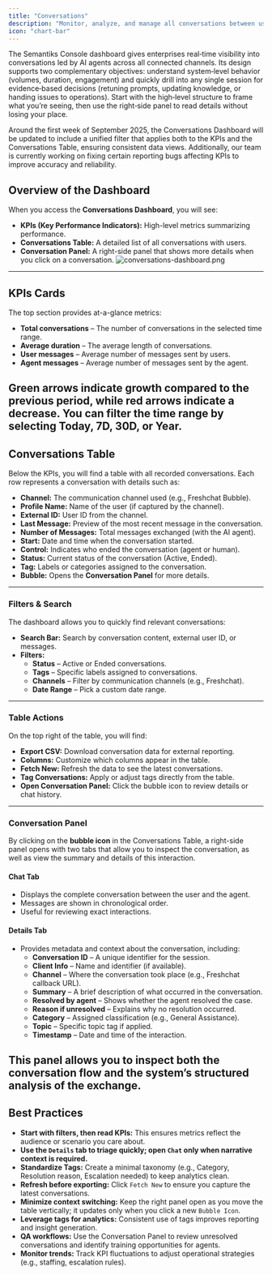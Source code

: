 ```yaml
---
title: "Conversations"
description: "Monitor, analyze, and manage all conversations between users and Agents"
icon: "chart-bar"
---
```


The Semantiks Console dashboard gives enterprises real‑time visibility into conversations led by AI agents across all connected channels. Its design supports two complementary objectives: understand system‑level behavior (volumes, duration, engagement) and quickly drill into any single session for evidence‑based decisions (retuning prompts, updating knowledge, or handing issues to operations). Start with the high‑level structure to frame what you’re seeing, then use the right‑side panel to read details without losing your place.

<Note>
Around the first week of September 2025, the Conversations Dashboard will be updated to include a unified filter that applies both to the KPIs and the Conversations Table, ensuring consistent data views.
Additionally, our team is currently working on fixing certain reporting bugs affecting KPIs to improve accuracy and reliability.
</Note>

## Overview of the Dashboard

When you access the **Conversations Dashboard**, you will see:

- **KPIs (Key Performance Indicators):** High-level metrics summarizing performance.
- **Conversations Table:** A detailed list of all conversations with users.
- **Conversation Panel:** A right-side panel that shows more details when you click on a conversation.
![conversations-dashboard.png](/images/dashboards/en/conversations-dashboard.png)
---

## KPIs Cards

The top section provides at-a-glance metrics:

- **Total conversations** – The number of conversations in the selected time range.
- **Average duration** – The average length of conversations.
- **User messages** – Average number of messages sent by users.
- **Agent messages** – Average number of messages sent by the agent.

<Note>Green arrows indicate growth compared to the previous period, while red arrows indicate a decrease.</Note>
<Tip>You can filter the time range by selecting **Today, 7D, 30D, or Year**.</Tip>
---

## Conversations Table

Below the KPIs, you will find a table with all recorded conversations. Each row represents a conversation with details such as:

- **Channel:** The communication channel used (e.g., Freshchat Bubble).  
- **Profile Name:** Name of the user (if captured by the channel).  
- **External ID:** User ID from the channel.  
- **Last Message:** Preview of the most recent message in the conversation.  
- **Number of Messages:** Total messages exchanged (with the AI agent).  
- **Start:** Date and time when the conversation started.  
- **Control:** Indicates who ended the conversation (agent or human).  
- **Status:** Current status of the conversation (Active, Ended).  
- **Tag:** Labels or categories assigned to the conversation.  
- **Bubble:** Opens the **Conversation Panel** for more details.  


---

### Filters & Search

The dashboard allows you to quickly find relevant conversations:

- **Search Bar:** Search by conversation content, external user ID, or messages.
- **Filters:**
  - **Status** – Active or Ended conversations.
  - **Tags** – Specific labels assigned to conversations.
  - **Channels** – Filter by communication channels (e.g., Freshchat).
  - **Date Range** – Pick a custom date range.

---

### Table Actions

On the top right of the table, you will find:

- **Export CSV:** Download conversation data for external reporting.
- **Columns:** Customize which columns appear in the table.
- **Fetch New:** Refresh the data to see the latest conversations.
- **Tag Conversations:** Apply or adjust tags directly from the table.
- **Open Conversation Panel:** Click the bubble icon to review details or chat history.
---

### Conversation Panel

By clicking on the **bubble icon** in the Conversations Table, a right-side panel opens with two tabs that allow you to inspect the conversation, as well as view the summary and details of this interaction.

#### Chat Tab
- Displays the complete conversation between the user and the agent.
- Messages are shown in chronological order.
- Useful for reviewing exact interactions.

#### Details Tab
- Provides metadata and context about the conversation, including:
  - **Conversation ID** – A unique identifier for the session.
  - **Client Info** – Name and identifier (if available).
  - **Channel** – Where the conversation took place (e.g., Freshchat callback URL).
  - **Summary** – A brief description of what occurred in the conversation.
  - **Resolved by agent** – Shows whether the agent resolved the case.
  - **Reason if unresolved** – Explains why no resolution occurred.
  - **Category** – Assigned classification (e.g., General Assistance).
  - **Topic** – Specific topic tag if applied.
  - **Timestamp** – Date and time of the interaction.

This panel allows you to inspect both the conversation flow and the system’s structured analysis of the exchange.
---

## Best Practices

- **Start with filters, then read KPIs:** This ensures metrics reflect the audience or scenario you care about.
- **Use the `Details` tab to triage quickly; open `Chat` only when narrative context is required.**
- **Standardize Tags:** Create a minimal taxonomy (e.g., Category, Resolution reason, Escalation needed) to keep analytics clean.
- **Refresh before exporting:** Click `Fetch New` to ensure you capture the latest conversations.
- **Minimize context switching:** Keep the right panel open as you move the table vertically; it updates only when you click a new `Bubble Icon`.
- **Leverage tags for analytics:** Consistent use of tags improves reporting and insight generation.
- **QA workflows:** Use the Conversation Panel to review unresolved conversations and identify training opportunities for agents.
- **Monitor trends:** Track KPI fluctuations to adjust operational strategies (e.g., staffing, escalation rules).

